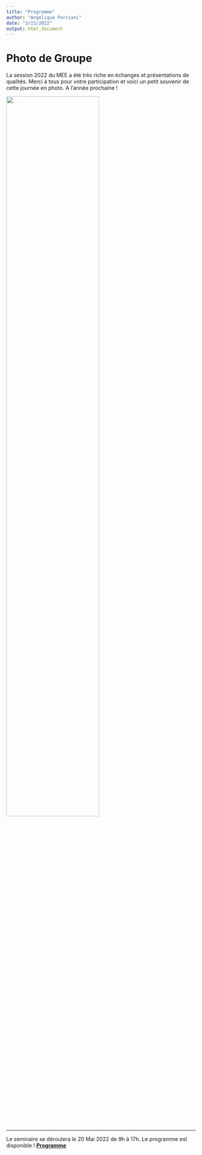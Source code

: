 ```yaml
---
title: "Programme"
author: "Angelique Porciani"
date: "3/23/2022"
output: html_document
---
```

# Photo de Groupe
La session 2022 du MEE a été très riche en échanges et présentations de qualités. 
Merci à tous pour votre participation et voici un petit souvenir de cette journée en photo. 
A l'année prochaine ! 

![](/groupe_pic_22.png){width=70% }

--------

Le seminaire se déroulera le 20 Mai 2022 de 9h à 17h. 
Le programme est disponible ! 
[__Programme__](/MEE-programme.pdf)

